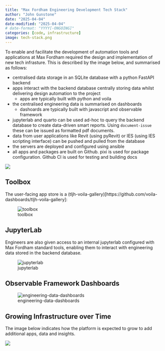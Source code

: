 ```yaml
---
title: "Max Fordham Engineering Development Tech Stack"
author: "John Gunstone"
date: "2025-04-04"
date-modified: "2025-04-04"
# date-format: "YYYY[-ONGOING]"
categories: [code, infrastructure]
image: tech-stack.png
---
```


To enable and facilitate the development of automation tools and applications at Max Fordham required the design and implementation of new tech infrasture.
This is described by the image below, and summarised as follows:

- centralised data storage in an SQLite database with a python FastAPI backend
- apps interact with the backend database centrally storing data whilst delivering design automation to the project
  - apps are typically built with python and voila
- the centralised engineering data is summarised on dashboards
  - dashoards are typically built with javascript and observable framework
- jupyterlab and quarto can be used ad-hoc to query the backend database to create data-driven smart reports. Using `document-issue` these can be issued as formatted pdf documents.
- data from user applications like Revit (using pyRevit) or IES (using IES scripting interface) can be pushed and pulled from the database
- the servers are deployed and configured using ansible
- all apps and packages are built on Github. pixi is used for package configuration. Github CI is used for testing and building docs

![](tech-stack.png)

## Toolbox

The user-facing app store is a (tljh-voila-gallery)[https://github.com/voila-dashboards/tljh-voila-gallery]:

![toolbox](toolbox.png)

## JupyterLab

Engineers are also given access to an internal jupyterlab configured with Max Fordham standard tools, enabling them to interact with engineering data stored in the backend database.

![jupyterlab](jlab.png)

## Observable Framework Dashboards

![engineering-data-dashboards](engineering-data-dashboards.png)

## Growing Infrastructure over Time

The image below indicates how the platform is expected to grow to add additional apps, data and insights. 

![](digital-schedules-doc-issue.png)